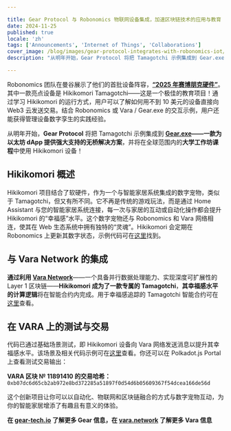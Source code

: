 ```yaml
---

title: Gear Protocol 与 Robonomics 物联网设备集成，加速区块链技术的应用与教育
date: 2024-11-25
published: true
locale: 'zh'
tags: ['Announcements', 'Internet of Things', 'Collaborations']
cover_image: /blog/images/gear-protocol-integrates-with-robonomics-iot/cover.webp
description: "从明年开始，Gear Protocol 将把 Tamagotchi 示例集成到 Gear.exe——一款为以太坊 dApp 提供强大支持的无桥解决方案——并将在全球大学的工作坊课程中使用 Hikikomori 设备！"

---
```


Robonomics 团队在曼谷展示了他们的首批设备阵容，**[“2025 年赛博朋克硬件”](https://x.com/AIRA_Robonomics/status/1856724439439913110)**。其中一款亮点设备是 Hikikomori Tamagotchi——这是一个极佳的教育项目！通过学习 Hikikomori 的运行方式，用户可以了解如何用不到 10 美元的设备直接向 Web3 云发送交易。结合 Robonomics 或 Vara / Gear.exe 的交互示例，用户还能获得管理设备数字孪生的实践经验。

从明年开始，**Gear Protocol** 将把 Tamagotchi 示例集成到 **[Gear.exe](https://gear-tech.io/gear-exe)——一款为以太坊 dApp 提供强大支持的无桥解决方案**，并将在全球范围内的**大学工作坊课程**中使用 Hikikomori 设备！

## Hikikomori 概述

Hikikomori 项目结合了软硬件，作为一个与智能家居系统集成的数字宠物，类似于 Tamagotchi，但又有所不同。它不再是传统的游戏玩法，而是通过 Home Assistant 与您的智能家居系统连接，每一次与家居的互动或自动化操作都会提升 Hikikomori 的“幸福感”水平。这个数字宠物还与 Robonomics 和 Vara 网络相连，使其在 Web 生态系统中拥有独特的“灵魂”。Hikikomori 会定期在 Robonomics 上更新其数字状态，示例代码可在[这里](https://github.com/airalab/hikikomori-tamagotchi/tree/only-robonomics/main)找到。

## 与 Vara Network 的集成

**通过利用 [Vara Network](https://vara.network)**——一个具备并行数据处理能力、实现深度可扩展性的 Layer 1 区块链——**Hikikomori 成为了一款专属的 Tamagotchi**，**其幸福感水平的计算逻辑**将在智能合约内完成。用于幸福感追踪的 Tamagotchi 智能合约可在[这里](https://idea.gear-tech.io/programs/0x8e5f2de1fea16db5a65d4e64bca1f8a709585853749b3572ff15487db2146771?node=wss%3A%2F%2Ftestnet.vara.network)查看。

## 在 VARA 上的测试与交易

代码已通过基础场景测试，即 Hikikomori 设备向 Vara 网络发送消息以提升其幸福感水平。该场景及相关代码示例可在[这里](https://github.com/airalab/hikikomori-tamagotchi/tree/main/main)查看。你还可以在 Polkadot.js Portal 上查看测试交易输出：

**VARA 区块 № 11891410 的交易哈希：**
`0xb07dc6d65cb2ab972e8bd372285a51897f0d54d6b05609367f54dcea166de56d`

这个创新项目让你可以以自动化、物联网和区块链融合的方式与数字宠物互动，为你的智能家居增添了有趣且有意义的体验。

**在 [gear-tech.io](https://gear-tech.io) 了解更多 Gear 信息，在 [vara.network](https://vara.network) 了解更多 Vara 信息**